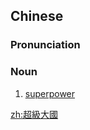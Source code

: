 ==Chinese==
{{zh-forms|s=超级大国|type=22}}

===Pronunciation===
{{zh-pron
|m=chāojí dàguó
|c=ciu1 kap1 daai6 gwok3
|cat=n
}}

===Noun===
{{zh-noun}}

# [[superpower]] {{gloss|dominant sovereign state}}
#: {{zh-x|石油 價格 的 暴漲 讓 ^普京 重新 燃起 了 成為 '''超級.大國''' 的 夢想，但 這個 夢想 注定 是 一 個 不切實際 的 夢想。|The sudden rise in the price of oil has allowed Putin to renew his dream of [Russia] becoming a '''superpower''', however this dream is doomed to remain a fantasy.|ref='''2008:''' {{lang|zh|天涯海角}} (Tianyahaijiao, [[pseudonym]]), [http://cbbs.chinadaily.com.cn/viewthread.php?tid=26327 {{lang|zh|普京的超級大國夢想正在破滅}}]}}

[[zh:超級大國]]